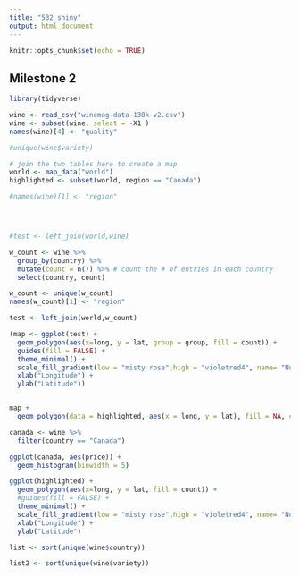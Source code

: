 ```yaml
---
title: "532_shiny"
output: html_document
---
```


```r
knitr::opts_chunk$set(echo = TRUE)
```

## Milestone 2

```r
library(tidyverse)
```

```r
wine <- read_csv("winemag-data-130k-v2.csv")
wine <- subset(wine, select = -X1 )
names(wine)[4] <- "quality"
```

```r
#unique(wine$variety)
```

```r
# join the two tables here to create a map 
world <- map_data("world")
highlighted <- subset(world, region == "Canada")

#names(wine)[1] <- "region"




#test <- left_join(world,wine)

w_count <- wine %>%
  group_by(country) %>% 
  mutate(count = n()) %>% # count the # of entries in each country
  select(country, count)

w_count <- unique(w_count)
names(w_count)[1] <- "region"

test <- left_join(world,w_count)
```

```r
(map <- ggplot(test) +
  geom_polygon(aes(x=long, y = lat, group = group, fill = count)) + 
  guides(fill = FALSE) + 
  theme_minimal() +
  scale_fill_gradient(low = "misty rose",high = "violetred4", name= "Numbers of \nEntries") + 
  xlab("Longitude") + 
  ylab("Latitude"))


map +
  geom_polygon(data = highlighted, aes(x = long, y = lat), fill = NA, colour = "black")
```

```r
canada <- wine %>% 
  filter(country == "Canada")

ggplot(canada, aes(price)) +
  geom_histogram(binwidth = 5)
```

```r
ggplot(highlighted) +
  geom_polygon(aes(x=long, y = lat, fill = count)) + 
  #guides(fill = FALSE) + 
  theme_minimal() +
  scale_fill_gradient(low = "misty rose",high = "violetred4", name= "Numbers of \nEntries") + 
  xlab("Longitude") + 
  ylab("Latitude")
```


```r
list <- sort(unique(wine$country))

list2 <- sort(unique(wine$variety))
```

